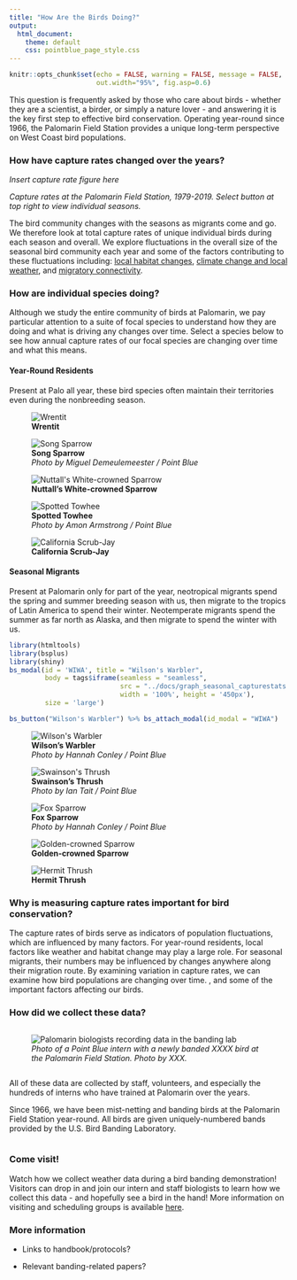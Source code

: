 ```yaml
---
title: "How Are the Birds Doing?"
output: 
  html_document:
    theme: default
    css: pointblue_page_style.css
---
```


```r
knitr::opts_chunk$set(echo = FALSE, warning = FALSE, message = FALSE, 
                      out.width="95%", fig.asp=0.6)
```

This question is frequently asked by those who care about birds - whether they are a scientist, a birder, or simply a nature lover -  and answering it is the key first step to effective bird conservation. Operating year-round since 1966, the Palomarin Field Station provides a unique long-term perspective on West Coast bird populations. 

### How have capture rates changed over the years?

*Insert capture rate figure here*

<!-- <figure> -->
<!-- <iframe src="graph_seasonal_capturestats.html" style="border: none;" width = 95%; height = 450px;></iframe> -->

<figcaption>
*Capture rates at the Palomarin Field Station, 1979-2019. Select button at top right to view individual seasons.*
</figcaption>
</figure>

The bird community changes with the seasons as migrants come and go. We therefore look at total capture rates of unique individual birds during each season and overall. We explore fluctuations in the overall size of the seasonal bird community each year and some of the factors contributing to these fluctuations including: [local habitat changes](docs/habitat.html), [climate change and local weather](docs/climate.html), and [migratory connectivity](docs/connections.html).  

### How are individual species doing?
Although we study the entire community of birds at Palomarin, we pay particular attention to a suite of focal species to understand how they are doing and what is driving any changes over time. Select a species below to see how annual capture rates of our focal species are changing over time and what this means. 

#### Year-Round Residents
Present at Palo all year, these bird species often maintain their territories even during the nonbreeding season. 

<div class="table-wrapper">
<div class="row">
<div class="column5">
<figure>
![](../images/birds/WREN.png "Wrentit"){#birds}
<figcaption>
**Wrentit**
</figcaption>
</figure>
</div>
<div class="column5">
<figure>
![](../images/birds/SOSP.png "Song Sparrow"){#birds}
<figcaption>
**Song Sparrow**  
*Photo by Miguel Demeulemeester / Point Blue*
</figcaption>
</figure>
</div>
<div class="column5">
<figure>
![](../images/birds/NWCS.png "Nuttall's White-crowned Sparrow"){#birds}
<figcaption>
**Nuttall's White-crowned Sparrow**
</figcaption>
</figure>
</div>
<div class="column5">
<figure>
![](../images/birds/SPTO.png "Spotted Towhee"){#birds}
<figcaption>
**Spotted Towhee**  
*Photo by Amon Armstrong / Point Blue*
</figcaption>
</figure>
</div>
<div class="column5">
<figure>
![](../images/birds/CASJ.png "California Scrub-Jay"){#birds}
<figcaption>
**California Scrub-Jay**
</figcaption>
</figure>
</div>
</div>
</div>

#### Seasonal Migrants
Present at Palomarin only for part of the year, neotropical migrants spend the spring and summer breeding season with us, then migrate to the tropics of Latin America to spend their winter. Neotemperate migrants spend the summer as far north as Alaska, and then migrate to spend the winter with us.

```r
library(htmltools)
library(bsplus)
library(shiny)
bs_modal(id = 'WIWA', title = "Wilson's Warbler", 
         body = tags$iframe(seamless = "seamless", 
                            src = "../docs/graph_seasonal_capturestats.html",
                            width = '100%', height = '450px'),
         size = 'large')
```

<div class="table-wrapper">
<div class="row">
<div class="column5">
```r
bs_button("Wilson's Warbler") %>% bs_attach_modal(id_modal = "WIWA")
```

<figure>
![](../images/birds/WIWA.png "Wilson's Warbler"){#birds}
<figcaption>
**Wilson's Warbler**  
*Photo by Hannah Conley / Point Blue*
</figcaption>
</figure>
</div>
<div class="column5">
<figure>
![](../images/birds/SWTH.png "Swainson's Thrush"){#birds}
<figcaption>
**Swainson's Thrush**  
*Photo by Ian Tait / Point Blue*
</figcaption>
</figure>
</div>
<div class="column5">
<figure>
![](../images/birds/FOSP.png "Fox Sparrow"){#birds}
<figcaption>
**Fox Sparrow**  
*Photo by Hannah Conley / Point Blue*
</figcaption>
</figure>
</div>
<div class="column5">
<figure>
![](../images/birds/GCSP.png "Golden-crowned Sparrow"){#birds}
<figcaption>
**Golden-crowned Sparrow**
</figcaption>
</figure>
</div>
<div class="column5">
<figure>
![](../images/birds/HETH.png "Hermit Thrush"){#birds}
<figcaption>
**Hermit Thrush**
</figcaption>
</figure>
</div>
</div>
</div>

### Why is measuring capture rates important for bird conservation?
The capture rates of birds serve as indicators of population fluctuations, which are influenced by many factors. For year-round residents, local factors like weather and habitat change may play a large role. For seasonal migrants, their numbers may be influenced by changes anywhere along their migration route. By examining variation in capture rates, we can examine how bird populations are changing over time. , and some of the important factors affecting our birds.

### How did we collect these data?
<div class="table-wrapper">
<div class="row">
<div class="column">
<figure>
![](../images/connections/banding_lab_crop.jpg "Palomarin biologists recording data in the banding lab")
<figcaption>
*Photo of a Point Blue intern with a newly banded XXXX bird at the Palomarin Field Station. Photo by XXX.*
</figcaption>
</figure>
</div>
<div class="column">
All of these data are collected by staff, volunteers, and especially the hundreds of interns who have trained at Palomarin over the years. 

Since 1966, we have been mist-netting and banding birds at the Palomarin Field Station year-round. All birds are given uniquely-numbered bands provided by the U.S. Bird Banding Laboratory. 
</div>
</div>
</div>

### Come visit!
Watch how we collect weather data during a bird banding demonstration! Visitors can drop in and join our intern and staff biologists to learn how we collect this data - and hopefully see a bird in the hand! More information on visiting and scheduling groups is available [here](https://www.pointblue.org/about-us/contact-visit-us/){target="_blank"}.


### More information
* Links to handbook/protocols?

* Relevant banding-related papers?


